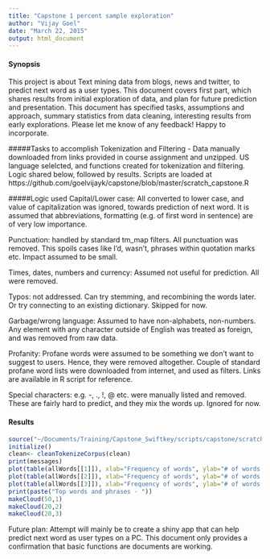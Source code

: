 ```yaml
---
title: "Capstone 1 percent sample exploration"
author: "Vijay Goel"
date: "March 22, 2015"
output: html_document
---
```


#### Synopsis
This project is about Text mining data from blogs, news and twitter, to predict next word as a user types. This document covers first part, which shares results from initial exploration of data, and plan for future prediction and presentation. This document has specified tasks, assumptions and approach, summary statistics from data cleaning, interesting results from early explorations.
Please let me know of any feedback! Happy to incorporate.

#####Tasks to accomplish
Tokenization and Filtering - Data manually downloaded from links provided in course assignment and unzipped. US language selelcted, and functions created for tokenization and filtering. Logic shared below, followed by results. Scripts are loaded at https://github.com/goelvijayk/capstone/blob/master/scratch_capstone.R

#####Logic used
Capital/Lower case: All converted to lower case, and value of capitalization was ignored, towards prediction of next word. It is assumed that abbreviations, formatting (e.g. of first word in sentence) are of very low importance.

Punctuation: handled by standard tm_map filters. All punctuation was removed. This spoils cases like I'd, wasn't, phrases within quotation marks etc. Impact assumed to be small.

Times, dates, numbers and currency: Assumed not useful for prediction. All were removed.

Typos: not addressed. Can try stemming, and recombining the words later. Or try connecting to an existing dictionary. Skipped for now.

Garbage/wrong language: Assumed to have non-alphabets, non-numbers. Any element with any character outside of English was treated as foreign, and was removed from raw data. 

Profanity: Profane words were assumed to be something we don't want to suggest to users. Hence, they were removed altogether. Couple of standard profane word lists were downloaded from internet, and used as filters. Links are available in R script for reference.

Special characters: e.g. -, ., !, @ etc. were manually listed and removed. These are fairly hard to predict, and they mix the words up. Ignored for now. 


#### Results
```r
source("~/Documents/Training/Capstone_Swiftkey/scripts/capstone/scratch_capstone.R")
initialize()
clean<- cleanTokenizeCorpus(clean)
print(messages)
plot(table(allWords[[1]]), xlab="Frequency of words", ylab="# of words in sample", main="Freq pattern of words")
plot(table(allWords[[2]]), xlab="Frequency of words", ylab="# of words in sample", main="Freq pattern of words in BiGram")
plot(table(allWords[[3]]), xlab="Frequency of words", ylab="# of words in sample", main="Freq pattern of words in TriGram")
print(paste("Top words and phrases - "))
makeCloud(50,1)
makeCloud(20,2)
makeCloud(20,3)
```

Future plan:
Attempt will mainly be to create a shiny app that can help predict next word as user types on a PC. This document only provides a confirmation that basic functions are documents are working. 